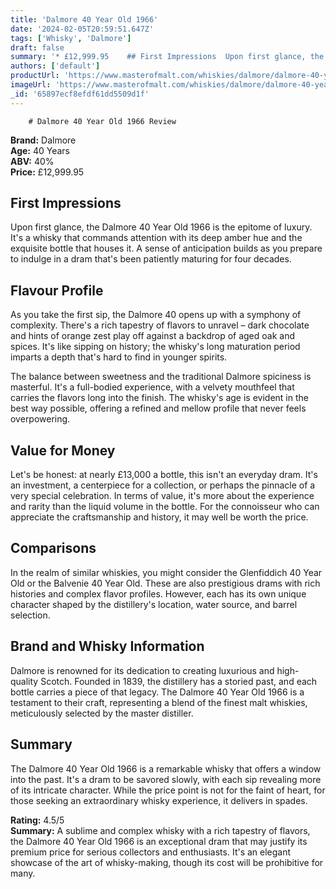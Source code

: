 ```yaml
---
title: 'Dalmore 40 Year Old 1966'
date: '2024-02-05T20:59:51.647Z'
tags: ['Whisky', 'Dalmore']
draft: false
summary: '* £12,999.95    ## First Impressions  Upon first glance, the Dalmore 40 Year Old 1966 is the epitome of luxury. It s a whisky that...'
authors: ['default']
productUrl: 'https://www.masterofmalt.com/whiskies/dalmore/dalmore-40-year-old-whisky/'
imageUrl: 'https://www.masterofmalt.com/whiskies/dalmore/dalmore-40-year-old-whisky.jpg'
_id: '65897ecf8efdf61dd5509d1f'
---
```


        # Dalmore 40 Year Old 1966 Review

**Brand:** Dalmore  
**Age:** 40 Years  
**ABV:** 40%  
**Price:** £12,999.95

## First Impressions

Upon first glance, the Dalmore 40 Year Old 1966 is the epitome of luxury. It's a whisky that commands attention with its deep amber hue and the exquisite bottle that houses it. A sense of anticipation builds as you prepare to indulge in a dram that's been patiently maturing for four decades.

## Flavour Profile

As you take the first sip, the Dalmore 40 opens up with a symphony of complexity. There's a rich tapestry of flavors to unravel – dark chocolate and hints of orange zest play off against a backdrop of aged oak and spices. It's like sipping on history; the whisky's long maturation period imparts a depth that's hard to find in younger spirits.

The balance between sweetness and the traditional Dalmore spiciness is masterful. It's a full-bodied experience, with a velvety mouthfeel that carries the flavors long into the finish. The whisky's age is evident in the best way possible, offering a refined and mellow profile that never feels overpowering.

## Value for Money

Let's be honest: at nearly £13,000 a bottle, this isn't an everyday dram. It's an investment, a centerpiece for a collection, or perhaps the pinnacle of a very special celebration. In terms of value, it's more about the experience and rarity than the liquid volume in the bottle. For the connoisseur who can appreciate the craftsmanship and history, it may well be worth the price.

## Comparisons

In the realm of similar whiskies, you might consider the Glenfiddich 40 Year Old or the Balvenie 40 Year Old. These are also prestigious drams with rich histories and complex flavor profiles. However, each has its own unique character shaped by the distillery's location, water source, and barrel selection.

## Brand and Whisky Information

Dalmore is renowned for its dedication to creating luxurious and high-quality Scotch. Founded in 1839, the distillery has a storied past, and each bottle carries a piece of that legacy. The Dalmore 40 Year Old 1966 is a testament to their craft, representing a blend of the finest malt whiskies, meticulously selected by the master distiller.

## Summary

The Dalmore 40 Year Old 1966 is a remarkable whisky that offers a window into the past. It's a dram to be savored slowly, with each sip revealing more of its intricate character. While the price point is not for the faint of heart, for those seeking an extraordinary whisky experience, it delivers in spades.

**Rating:** 4.5/5  
**Summary:** A sublime and complex whisky with a rich tapestry of flavors, the Dalmore 40 Year Old 1966 is an exceptional dram that may justify its premium price for serious collectors and enthusiasts. It's an elegant showcase of the art of whisky-making, though its cost will be prohibitive for many.

